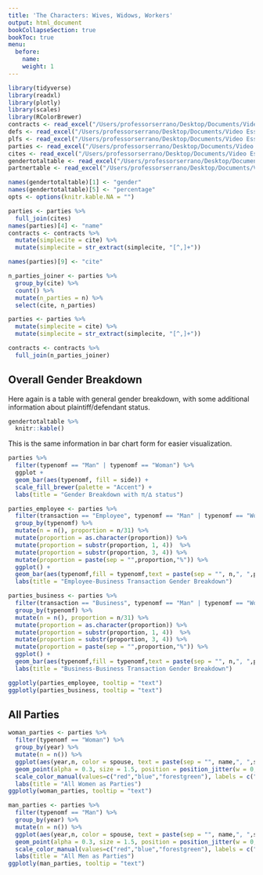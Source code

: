 ```yaml
---
title: 'The Characters: Wives, Widows, Workers'
output: html_document
bookCollapseSection: true
bookToc: true
menu:
  before:
    name:
    weight: 1
---
```

 
```r
library(tidyverse) 
library(readxl)
library(plotly)
library(scales)
library(RColorBrewer)
contracts <- read_excel("/Users/professorserrano/Desktop/Documents/Video Essays/Law/contracts_gender_r_2.xlsx")
defs <- read_excel("/Users/professorserrano/Desktop/Documents/Video Essays/Law/defs_r.xlsx")
plfs <- read_excel("/Users/professorserrano/Desktop/Documents/Video Essays/Law/plfs_r.xlsx")
parties <- read_excel("/Users/professorserrano/Desktop/Documents/Video Essays/Law/parties_r.xlsx")
cites <- read_excel("/Users/professorserrano/Desktop/Documents/Video Essays/Law/cites_for_contracts.xlsx")
gendertotaltable <- read_excel("/Users/professorserrano/Desktop/Documents/Video Essays/Law/gendertotaltable.xlsx")
partnertable <- read_excel("/Users/professorserrano/Desktop/Documents/Video Essays/Law/partner_table.xlsx")

names(gendertotaltable)[1] <- "gender"
names(gendertotaltable)[5] <- "percentage"
opts <- options(knitr.kable.NA = "")

parties <- parties %>%
  full_join(cites)
names(parties)[4] <- "name"
contracts <- contracts %>%
  mutate(simplecite = cite) %>%
  mutate(simplecite = str_extract(simplecite, "[^,]+"))

names(parties)[9] <- "cite"

n_parties_joiner <- parties %>%
  group_by(cite) %>%
  count() %>%
  mutate(n_parties = n) %>%
  select(cite, n_parties)

parties <- parties %>%
  mutate(simplecite = cite) %>%
  mutate(simplecite = str_extract(simplecite, "[^,]+"))

contracts <- contracts %>%
  full_join(n_parties_joiner)

```


## Overall Gender Breakdown 

Here again is a table with general gender breakdown, with some additional information about plaintiff/defendant status. 

```r

gendertotaltable %>%
  knitr::kable()
```

This is the same information in bar chart form for easier visualization.

```r
parties %>%
  filter(typenomf == "Man" | typenomf == "Woman") %>%
  ggplot +
  geom_bar(aes(typenomf, fill = side)) +
  scale_fill_brewer(palette = "Accent") +
  labs(title = "Gender Breakdown with π/∆ status")

```


```r
parties_employee <- parties %>%
  filter(transaction == "Employee", typenomf == "Man" | typenomf == "Woman") %>%
  group_by(typenomf) %>%
  mutate(n = n(), proportion = n/31) %>%
  mutate(proportion = as.character(proportion)) %>%
  mutate(proportion = substr(proportion, 1, 4))  %>%
  mutate(proportion = substr(proportion, 3, 4)) %>%
  mutate(proportion = paste(sep = "",proportion,"%")) %>%
  ggplot() +
  geom_bar(aes(typenomf,fill = typenomf,text = paste(sep = "", n,", ",proportion)),fill=c("cornflowerblue","bisque2")) +
  labs(title = "Employee-Business Transaction Gender Breakdown") 

parties_business <- parties %>%
  filter(transaction == "Business", typenomf == "Man" | typenomf == "Woman") %>%
  group_by(typenomf) %>%
  mutate(n = n(), proportion = n/31) %>%
  mutate(proportion = as.character(proportion)) %>%
  mutate(proportion = substr(proportion, 1, 4))  %>%
  mutate(proportion = substr(proportion, 3, 4)) %>%
  mutate(proportion = paste(sep = "",proportion,"%")) %>%
  ggplot() +
  geom_bar(aes(typenomf,fill = typenomf,text = paste(sep = "", n,", ",proportion)),fill=c("hotpink3","chartreuse4")) +
  labs(title = "Business-Business Transaction Gender Breakdown") 

ggplotly(parties_employee, tooltip = "text")
ggplotly(parties_business, tooltip = "text")
```

## All Parties

```r
woman_parties <- parties %>%
  filter(typenomf == "Woman") %>%
  group_by(year) %>%
  mutate(n = n()) %>%
  ggplot(aes(year,n, color = spouse, text = paste(sep = "", name,", ",side,", ",simplecite))) +
  geom_point(alpha = 0.3, size = 1.5, position = position_jitter(w = 0, h = 0.3)) +
  scale_color_manual(values=c("red","blue","forestgreen"), labels = c("Misc. Family","Unrelated","Spouse/Partner")) +
  labs(title = "All Women as Parties") 
ggplotly(woman_parties, tooltip = "text") 
```


```r
man_parties <- parties %>%
  filter(typenomf == "Man") %>%
  group_by(year) %>%
  mutate(n = n()) %>%
  ggplot(aes(year,n, color = spouse, text = paste(sep = "", name,", ",side,", ",simplecite))) +
  geom_point(alpha = 0.3, size = 1.5, position = position_jitter(w = 0, h = 0.3)) +
  scale_color_manual(values=c("red","blue","forestgreen"), labels = c("Misc. Family","Unrelated","Spouse/Partner")) +
  labs(title = "All Men as Parties") 
ggplotly(man_parties, tooltip = "text")  

```


